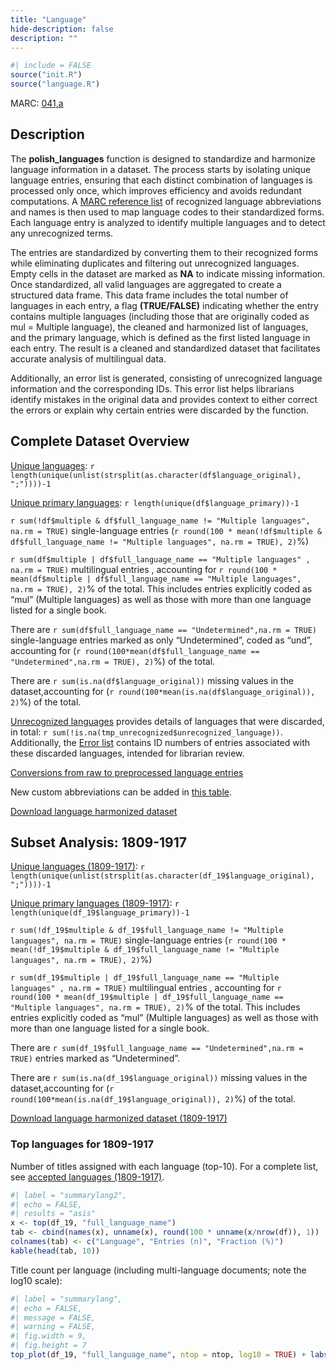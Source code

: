 ```yaml
---
title: "Language"
hide-description: false
description: ""
---
```


```r
#| include = FALSE
source("init.R")
source("language.R")
```

MARC: [041,a](https://www.loc.gov/marc/bibliographic/bd041.html)

## Description

The **polish_languages** function is designed to standardize and harmonize language information in a dataset. The process starts by isolating unique language entries, ensuring that each distinct combination of languages is processed only once, which improves efficiency and avoids redundant computations. A [MARC reference list](https://www.loc.gov/marc/languages/language_code.html) of recognized language abbreviations and names is then used to map language codes to their standardized forms. Each language entry is analyzed to identify multiple languages and to detect any unrecognized terms.

The entries are standardized by converting them to their recognized forms while eliminating duplicates and filtering out unrecognized languages. Empty cells in the dataset are marked as **NA** to indicate missing information. Once standardized, all valid languages are aggregated to create a structured data frame. This data frame includes the total number of languages in each entry, a flag **(TRUE/FALSE)** indicating whether the entry contains multiple languages (including those that are originally coded as mul = Multiple language), the cleaned and harmonized list of languages, and the primary language, which is defined as the first listed language in each entry. The result is a cleaned and standardized dataset that facilitates accurate analysis of multilingual data.

Additionally, an error list is generated, consisting of unrecognized language information and the corresponding IDs. This error list helps librarians identify mistakes in the original data and provides context to either correct the errors or explain why certain entries were discarded by the function. 

## Complete Dataset Overview

[Unique languages](dataTable/data_table.html?path=https://a3s.fi/swift/v1/AUTH_3c0ccb602fa24298a6fe3ae224ca022f/fennica-container/output.tables/languages_accepted.csv):  `r length(unique(unlist(strsplit(as.character(df$language_original), ";"))))-1` 

[Unique primary languages](dataTable/data_table.html?path=https://a3s.fi/swift/v1/AUTH_3c0ccb602fa24298a6fe3ae224ca022f/fennica-container/output.tables/language_primary_accepted.csv): `r length(unique(df$language_primary))-1` 

`r sum(!df$multiple & df$full_language_name != "Multiple languages", na.rm = TRUE)` single-language entries (`r round(100 * mean(!df$multiple & df$full_language_name != "Multiple languages", na.rm = TRUE), 2)`%)


`r sum(df$multiple | df$full_language_name == "Multiple languages" , na.rm = TRUE)` multilingual entries , accounting for `r round(100 * mean(df$multiple | df$full_language_name == "Multiple languages", na.rm = TRUE), 2)`% of the total. This includes entries explicitly coded as "mul" (Multiple languages) as well as those with more than one language listed for a single book.

There are `r sum(df$full_language_name == "Undetermined",na.rm = TRUE)` single-language entries marked as only "Undetermined", coded as "und", accounting for (`r round(100*mean(df$full_language_name == "Undetermined",na.rm = TRUE), 2)`%) of the total. 
 
There are `r sum(is.na(df$language_original))` missing values in the dataset,accounting for (`r round(100*mean(is.na(df$language_original)), 2)`%) of the total. 

[Unrecognized languages](dataTable/data_table.html?path=https://a3s.fi/swift/v1/AUTH_3c0ccb602fa24298a6fe3ae224ca022f/fennica-container/output.tables/language_discarded.csv) provides details of languages that were discarded, in total: `r sum(!is.na(tmp_unrecognized$unrecognized_language))`. 
Additionally, the [Error list](dataTable/data_table.html?path=https://a3s.fi/swift/v1/AUTH_3c0ccb602fa24298a6fe3ae224ca022f/fennica-container/output.tables/language_discarded_id.csv) contains ID numbers of entries associated with these discarded languages, intended for librarian review.

[Conversions from raw to preprocessed language entries](dataTable/data_table.html?path=https://a3s.fi/swift/v1/AUTH_3c0ccb602fa24298a6fe3ae224ca022f/fennica-container/output.tables/full_language_name_accepted.csv)

New custom abbreviations can be added in [this table](dataTable/data_table.html?path=https://a3s.fi/swift/v1/AUTH_3c0ccb602fa24298a6fe3ae224ca022f/fennica-container/output.tables/language_abbreviations.csv).

[Download language harmonized dataset](https://a3s.fi/swift/v1/AUTH_3c0ccb602fa24298a6fe3ae224ca022f/fennica-container/output.tables/language.csv)

## Subset Analysis: 1809-1917

[Unique languages (1809-1917)](dataTable/data_table.html?path=https://a3s.fi/swift/v1/AUTH_3c0ccb602fa24298a6fe3ae224ca022f/fennica-container/output.tables/languages_accepted_19.csv): `r length(unique(unlist(strsplit(as.character(df_19$language_original), ";"))))-1`

[Unique primary languages  (1809-1917)](dataTable/data_table.html?path=https://a3s.fi/swift/v1/AUTH_3c0ccb602fa24298a6fe3ae224ca022f/fennica-container/output.tables/language_primary_accepted_19.csv): `r length(unique(df_19$language_primary))-1` 

`r sum(!df_19$multiple & df_19$full_language_name != "Multiple languages", na.rm = TRUE)` single-language entries (`r round(100 * mean(!df_19$multiple & df_19$full_language_name != "Multiple languages", na.rm = TRUE), 2)`%)


`r sum(df_19$multiple | df_19$full_language_name == "Multiple languages" , na.rm = TRUE)` multilingual entries , accounting for `r round(100 * mean(df_19$multiple | df_19$full_language_name == "Multiple languages", na.rm = TRUE), 2)`% of the total. This includes entries explicitly coded as "mul" (Multiple languages) as well as those with more than one language listed for a single book.

There are `r sum(df_19$full_language_name == "Undetermined",na.rm = TRUE)` entries marked as "Undetermined".

There are `r sum(is.na(df_19$language_original))` missing values in the dataset,accounting for (`r round(100*mean(is.na(df_19$language_original)), 2)`%) of the total. 



[Download language harmonized dataset (1809-1917)](https://a3s.fi/swift/v1/AUTH_3c0ccb602fa24298a6fe3ae224ca022f/fennica-container/output.tables/language_19.csv)

### Top languages for 1809-1917

Number of titles assigned with each language (top-10). For a complete list, see [accepted languages (1809-1917)](dataTable/data_table.html?path=https://a3s.fi/swift/v1/AUTH_3c0ccb602fa24298a6fe3ae224ca022f/fennica-container/output.tables/languages_accepted_19.csv).

```r
#| label = "summarylang2",
#| echo = FALSE,
#| results = "asis"
x <- top(df_19, "full_language_name")
tab <- cbind(names(x), unname(x), round(100 * unname(x/nrow(df)), 1))
colnames(tab) <- c("Language", "Entries (n)", "Fraction (%)")
kable(head(tab, 10))
```

Title count per language (including multi-language documents; note the log10 scale):

```r
#| label = "summarylang",
#| echo = FALSE,
#| message = FALSE,
#| warning = FALSE,
#| fig.width = 9,
#| fig.height = 7
top_plot(df_19, "full_language_name", ntop = ntop, log10 = TRUE) + labs(y = "Entries (n)")
```


